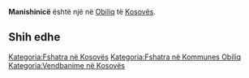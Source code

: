 {{Fshat në 
 | Emri                = Manishinicë
 | EmriAlt                = 
 | NAME_SHORT_FORM=      
 | NAME_GENERIC=      
 | NAME_SORT_NAME_RO=      MANISHINICE
 | FULL_NAME_RO = Manishinicë
 | FULL_NAME_ND_RO=Manishinice
 | SORT_NAME_RG=MANISHINICE
 | FULL_NAME_RG=Manishinicë
 | FULL_NAME_ND_RG=Manishinice
 | SRP_NAME_SHORT_FORM=      
 | SRP_NAME_GENERIC=      
 | SRP_NAME_SORT_NAME_RO=      
 | SRP_FULL_NAME_RO = 
 | SRP_FULL_NAME_ND_RO=
 | SRP_SORT_NAME_RG=
 | SRP_FULL_NAME_RG=
 | SRP_FULL_NAME_ND_RG=
 | Emri (Rasa dhanore) = 
 | Figura              = 
 | Shteti              = Kosovo
 | Komuna              = Obiliq
 | Kodi postar         = 
 | Sipërfaqja          = 

 | Popullsia           = 

 | Regj. i popullsisë  = 
 | Dend. e popullsisë  = 
 | Faqja zyrtare       = 
 <!--- Koordinatat ----> 
 | Gjerësia            = 42.568333
 | Gjatësia            = 21.410278
 | Lartësia            = 
}}
'''Manishinicë''' është një [[]] në [[Obiliq]] të [[Kosovës]].

<!-- == Gjeografia == -->
<!-- == Historia == -->
<!-- == Demografia == -->
== Shih edhe ==
{{Komuna Obiliq}}
{{Kosovo-Administrata-Cung}}

[[Kategoria:Fshatra në Kosovës]]
[[Kategoria:Fshatra në Kommunes Obiliq]]
[[Kategoria:Vendbanime në Kosovës]]